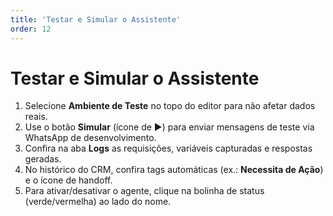 ```yaml
---
title: 'Testar e Simular o Assistente'
order: 12
---
```


# Testar e Simular o Assistente

1. Selecione **Ambiente de Teste** no topo do editor para não afetar dados reais.
2. Use o botão **Simular** (ícone de ▶️) para enviar mensagens de teste via WhatsApp de desenvolvimento.
3. Confira na aba **Logs** as requisições, variáveis capturadas e respostas geradas.
4. No histórico do CRM, confira tags automáticas (ex.: **Necessita de Ação**) e o ícone de handoff.
5. Para ativar/desativar o agente, clique na bolinha de status (verde/vermelha) ao lado do nome. 